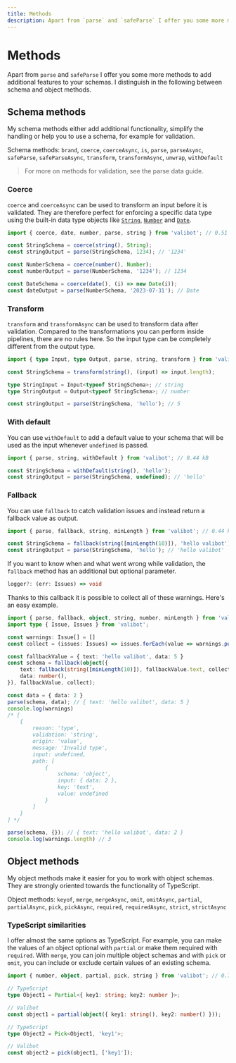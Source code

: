 ```yaml
---
title: Methods
description: Apart from `parse` and `safeParse` I offer you some more methods to add additional features to your schemas.
---
```



# Methods

Apart from <Link href="/api/parse">`parse`</Link> and <Link href="/api/safeParse">`safeParse`</Link> I offer you some more methods to add additional features to your schemas. I distinguish in the following between schema and object methods.

## Schema methods

My schema methods either add additional functionality, simplify the handling or help you to use a schema, for example for validation.

Schema methods: <Link href="/api/brand">`brand`</Link>, <Link href="/api/coerce">`coerce`</Link>, <Link href="/api/coerceAsync">`coerceAsync`</Link>, <Link href="/api/is">`is`</Link>, <Link href="/api/parse">`parse`</Link>, <Link href="/api/parseAsync">`parseAsync`</Link>, <Link href="/api/safeParse">`safeParse`</Link>, <Link href="/api/safeParseAsync">`safeParseAsync`</Link>, <Link href="/api/transform">`transform`</Link>, <Link href="/api/transformAsync">`transformAsync`</Link>, <Link href="/api/unwrap">`unwrap`</Link>, <Link href="/api/withDefault">`withDefault`</Link>

> For more on methods for validation, see the <Link href="/parse-data">parse data</Link> guide.

### Coerce

‎<Link href="/api/coerce">`coerce`</Link> and <Link href="/api/coerceAsync">`coerceAsync`</Link> can be used to transform an input before it is validated. They are therefore perfect for enforcing a specific data type using the built-in data type objects like [`String`](https://developer.mozilla.org/en-US/docs/Web/JavaScript/Reference/Global_Objects/String/String), [`Number`](https://developer.mozilla.org/en-US/docs/Web/JavaScript/Reference/Global_Objects/Number/Number) and [`Date`](https://developer.mozilla.org/en-US/docs/Web/JavaScript/Reference/Global_Objects/Date/Date).

```ts
import { coerce, date, number, parse, string } from 'valibot'; // 0.51 kB

const StringSchema = coerce(string(), String);
const stringOutput = parse(StringSchema, 1234); // '1234'

const NumberSchema = coerce(number(), Number);
const numberOutput = parse(NumberSchema, '1234'); // 1234

const DateSchema = coerce(date(), (i) => new Date(i));
const dateOutput = parse(NumberSchema, '2023-07-31'); // Date
```

### Transform

‎<Link href="/api/transform">`transform`</Link> and <Link href="/api/transformAsync">`transformAsync`</Link> can be used to transform data after validation. Compared to the transformations you can perform inside <Link href="/guides/pipelines">pipelines</Link>, there are no rules here. So the input type can be completely different from the output type.

```ts
import { type Input, type Output, parse, string, transform } from 'valibot'; // 0.44 kB

const StringSchema = transform(string(), (input) => input.length);

type StringInput = Input<typeof StringSchema>; // string
type StringOutput = Output<typeof StringSchema>; // number

const stringOutput = parse(StringSchema, 'hello'); // 5
```

### With default

You can use <Link href="/api/withDefault">`withDefault`</Link> to add a default value to your schema that will be used as the input whenever `undefined` is passed.

```ts
import { parse, string, withDefault } from 'valibot'; // 0.44 kB

const StringSchema = withDefault(string(), 'hello');
const stringOutput = parse(StringSchema, undefined); // 'hello'
```

### Fallback

You can use <Link href="/api/fallback">`fallback`</Link> to catch validation issues and instead return a fallback value as output.

```ts
import { parse, fallback, string, minLength } from 'valibot'; // 0.44 kB ?

const StringSchema = fallback(string([minLength(10)]), 'hello valibot')
const stringOutput = parse(StringSchema, 'hello'); // 'hello valibot'
```

If you want to know when and what went wrong while validation, the <Link href="/api/fallback">`fallback`</Link> method has an additional but optional parameter.

```ts
logger?: (err: Issues) => void
```

Thanks to this callback it is possible to collect all of these warnings. Here's an easy example.

```ts
import { parse, fallback, object, string, number, minLength } from 'valibot'; // 0.44 kB ?
import type { Issue, Issues } from 'valibot';

const warnings: Issue[] = []
const collect = (issues: Issues) => issues.forEach(value => warnings.push(value)) 

const fallbackValue = { text: 'hello valibot', data: 5 }
const schema = fallback(object({
    text: fallback(string([minLength(10)]), fallbackValue.text, collect),
    data: number(),
}), fallbackValue, collect);

const data = { data: 2 }
parse(schema, data); // { text: 'hello valibot', data: 5 }
console.log(warnings)
/* [
    {
        reason: 'type',
        validation: 'string',
        origin: 'value',
        message: 'Invalid type',
        input: undefined,
        path: [
            {
                schema: 'object',
                input: { data: 2 },
                key: 'text',
                value: undefined
            }
        ]
    }
] */

parse(schema, {}); // { text: 'hello valibot', data: 2 }
console.log(warnings.length) // 3
```

## Object methods

My object methods make it easier for you to work with object schemas. They are strongly oriented towards the functionality of TypeScript.

Object methods: <Link href="/api/keyof">`keyof`</Link>, <Link href="/api/merge">`merge`</Link>, <Link href="/api/mergeAsync">`mergeAsync`</Link>, <Link href="/api/omit">`omit`</Link>, <Link href="/api/omitAsync">`omitAsync`</Link>, <Link href="/api/partial">`partial`</Link>, <Link href="/api/partialAsync">`partialAsync`</Link>, <Link href="/api/pick">`pick`</Link>, <Link href="/api/pickAsync">`pickAsync`</Link>, <Link href="/api/required">`required`</Link>, <Link href="/api/requiredAsync">`requiredAsync`</Link>, <Link href="/api/strict">`strict`</Link>, <Link href="/api/strictAsync">`strictAsync`</Link>

### TypeScript similarities

I offer almost the same options as TypeScript. For example, you can make the values of an object optional with <Link href="/api/partial">`partial`</Link> or make them required with <Link href="/api/required">`required`</Link>. With <Link href="/api/merge">`merge`</Link>, you can join multiple object schemas and with <Link href="/api/pick">`pick`</Link> or <Link href="/api/omit">`omit`</Link>, you can include or exclude certain values of an existing schema.

```ts
import { number, object, partial, pick, string } from 'valibot'; // 0.76 kB

// TypeScript
type Object1 = Partial<{ key1: string; key2: number }>;

// Valibot
const object1 = partial(object({ key1: string(), key2: number() }));

// TypeScript
type Object2 = Pick<Object1, 'key1'>;

// Valibot
const object2 = pick(object1, ['key1']);
```
